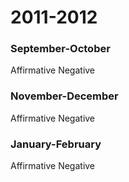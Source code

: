 =2011-2012= 
===September-October=== 
Affirmative
Negative
===November-December=== 
Affirmative
Negative
===January-February=== 
Affirmative
Negative